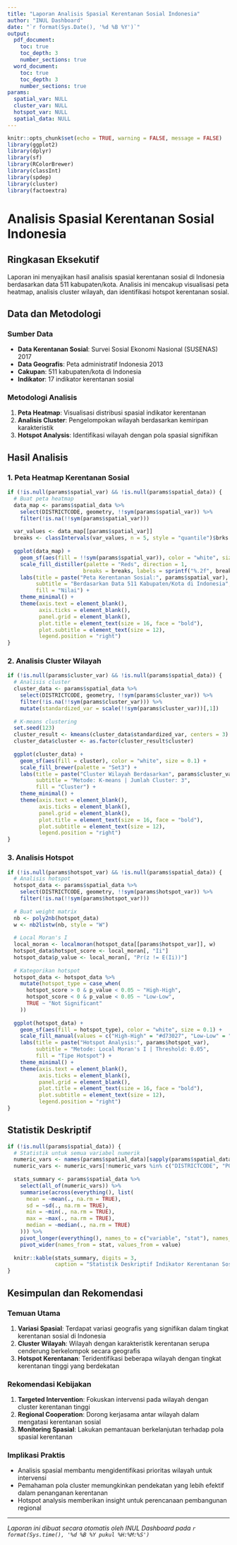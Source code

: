 ---
title: "Laporan Analisis Spasial Kerentanan Sosial Indonesia"
author: "INUL Dashboard"
date: "`r format(Sys.Date(), '%d %B %Y')`"
output: 
  pdf_document:
    toc: true
    toc_depth: 3
    number_sections: true
  word_document:
    toc: true
    toc_depth: 3
    number_sections: true
params:
  spatial_var: NULL
  cluster_var: NULL
  hotspot_var: NULL
  spatial_data: NULL
---

```{r setup, include=FALSE}
knitr::opts_chunk$set(echo = TRUE, warning = FALSE, message = FALSE)
library(ggplot2)
library(dplyr)
library(sf)
library(RColorBrewer)
library(classInt)
library(spdep)
library(cluster)
library(factoextra)
```

# Analisis Spasial Kerentanan Sosial Indonesia

## Ringkasan Eksekutif

Laporan ini menyajikan hasil analisis spasial kerentanan sosial di Indonesia berdasarkan data 511 kabupaten/kota. Analisis ini mencakup visualisasi peta heatmap, analisis cluster wilayah, dan identifikasi hotspot kerentanan sosial.

## Data dan Metodologi

### Sumber Data
- **Data Kerentanan Sosial**: Survei Sosial Ekonomi Nasional (SUSENAS) 2017
- **Data Geografis**: Peta administratif Indonesia 2013
- **Cakupan**: 511 kabupaten/kota di Indonesia
- **Indikator**: 17 indikator kerentanan sosial

### Metodologi Analisis
1. **Peta Heatmap**: Visualisasi distribusi spasial indikator kerentanan
2. **Analisis Cluster**: Pengelompokan wilayah berdasarkan kemiripan karakteristik
3. **Hotspot Analysis**: Identifikasi wilayah dengan pola spasial signifikan

## Hasil Analisis

### 1. Peta Heatmap Kerentanan Sosial

```{r heatmap, echo=FALSE, fig.width=10, fig.height=8}
if (!is.null(params$spatial_var) && !is.null(params$spatial_data)) {
  # Buat peta heatmap
  data_map <- params$spatial_data %>%
    select(DISTRICTCODE, geometry, !!sym(params$spatial_var)) %>%
    filter(!is.na(!!sym(params$spatial_var)))
  
  var_values <- data_map[[params$spatial_var]]
  breaks <- classIntervals(var_values, n = 5, style = "quantile")$brks
  
  ggplot(data_map) +
    geom_sf(aes(fill = !!sym(params$spatial_var)), color = "white", size = 0.1) +
    scale_fill_distiller(palette = "Reds", direction = 1, 
                        breaks = breaks, labels = sprintf("%.2f", breaks)) +
    labs(title = paste("Peta Kerentanan Sosial:", params$spatial_var),
         subtitle = "Berdasarkan Data 511 Kabupaten/Kota di Indonesia",
         fill = "Nilai") +
    theme_minimal() +
    theme(axis.text = element_blank(),
          axis.ticks = element_blank(),
          panel.grid = element_blank(),
          plot.title = element_text(size = 16, face = "bold"),
          plot.subtitle = element_text(size = 12),
          legend.position = "right")
}
```

### 2. Analisis Cluster Wilayah

```{r cluster, echo=FALSE, fig.width=10, fig.height=8}
if (!is.null(params$cluster_var) && !is.null(params$spatial_data)) {
  # Analisis cluster
  cluster_data <- params$spatial_data %>%
    select(DISTRICTCODE, geometry, !!sym(params$cluster_var)) %>%
    filter(!is.na(!!sym(params$cluster_var))) %>%
    mutate(standardized_var = scale(!!sym(params$cluster_var))[,1])
  
  # K-means clustering
  set.seed(123)
  cluster_result <- kmeans(cluster_data$standardized_var, centers = 3)
  cluster_data$cluster <- as.factor(cluster_result$cluster)
  
  ggplot(cluster_data) +
    geom_sf(aes(fill = cluster), color = "white", size = 0.1) +
    scale_fill_brewer(palette = "Set3") +
    labs(title = paste("Cluster Wilayah Berdasarkan", params$cluster_var),
         subtitle = "Metode: K-means | Jumlah Cluster: 3",
         fill = "Cluster") +
    theme_minimal() +
    theme(axis.text = element_blank(),
          axis.ticks = element_blank(),
          panel.grid = element_blank(),
          plot.title = element_text(size = 16, face = "bold"),
          plot.subtitle = element_text(size = 12),
          legend.position = "right")
}
```

### 3. Analisis Hotspot

```{r hotspot, echo=FALSE, fig.width=10, fig.height=8}
if (!is.null(params$hotspot_var) && !is.null(params$spatial_data)) {
  # Analisis hotspot
  hotspot_data <- params$spatial_data %>%
    select(DISTRICTCODE, geometry, !!sym(params$hotspot_var)) %>%
    filter(!is.na(!!sym(params$hotspot_var)))
  
  # Buat weight matrix
  nb <- poly2nb(hotspot_data)
  w <- nb2listw(nb, style = "W")
  
  # Local Moran's I
  local_moran <- localmoran(hotspot_data[[params$hotspot_var]], w)
  hotspot_data$hotspot_score <- local_moran[, "Ii"]
  hotspot_data$p_value <- local_moran[, "Pr(z != E(Ii))"]
  
  # Kategorikan hotspot
  hotspot_data <- hotspot_data %>%
    mutate(hotspot_type = case_when(
      hotspot_score > 0 & p_value < 0.05 ~ "High-High",
      hotspot_score < 0 & p_value < 0.05 ~ "Low-Low",
      TRUE ~ "Not Significant"
    ))
  
  ggplot(hotspot_data) +
    geom_sf(aes(fill = hotspot_type), color = "white", size = 0.1) +
    scale_fill_manual(values = c("High-High" = "#d73027", "Low-Low" = "#4575b4", "Not Significant" = "#f7f7f7")) +
    labs(title = paste("Hotspot Analysis:", params$hotspot_var),
         subtitle = "Metode: Local Moran's I | Threshold: 0.05",
         fill = "Tipe Hotspot") +
    theme_minimal() +
    theme(axis.text = element_blank(),
          axis.ticks = element_blank(),
          panel.grid = element_blank(),
          plot.title = element_text(size = 16, face = "bold"),
          plot.subtitle = element_text(size = 12),
          legend.position = "right")
}
```

## Statistik Deskriptif

```{r stats, echo=FALSE}
if (!is.null(params$spatial_data)) {
  # Statistik untuk semua variabel numerik
  numeric_vars <- names(params$spatial_data)[sapply(params$spatial_data, is.numeric)]
  numeric_vars <- numeric_vars[!numeric_vars %in% c("DISTRICTCODE", "POPULATION")]
  
  stats_summary <- params$spatial_data %>%
    select(all_of(numeric_vars)) %>%
    summarise(across(everything(), list(
      mean = ~mean(., na.rm = TRUE),
      sd = ~sd(., na.rm = TRUE),
      min = ~min(., na.rm = TRUE),
      max = ~max(., na.rm = TRUE),
      median = ~median(., na.rm = TRUE)
    ))) %>%
    pivot_longer(everything(), names_to = c("variable", "stat"), names_sep = "_") %>%
    pivot_wider(names_from = stat, values_from = value)
  
  knitr::kable(stats_summary, digits = 3, 
               caption = "Statistik Deskriptif Indikator Kerentanan Sosial")
}
```

## Kesimpulan dan Rekomendasi

### Temuan Utama
1. **Variasi Spasial**: Terdapat variasi geografis yang signifikan dalam tingkat kerentanan sosial di Indonesia
2. **Cluster Wilayah**: Wilayah dengan karakteristik kerentanan serupa cenderung berkelompok secara geografis
3. **Hotspot Kerentanan**: Teridentifikasi beberapa wilayah dengan tingkat kerentanan tinggi yang berdekatan

### Rekomendasi Kebijakan
1. **Targeted Intervention**: Fokuskan intervensi pada wilayah dengan cluster kerentanan tinggi
2. **Regional Cooperation**: Dorong kerjasama antar wilayah dalam mengatasi kerentanan sosial
3. **Monitoring Spasial**: Lakukan pemantauan berkelanjutan terhadap pola spasial kerentanan

### Implikasi Praktis
- Analisis spasial membantu mengidentifikasi prioritas wilayah untuk intervensi
- Pemahaman pola cluster memungkinkan pendekatan yang lebih efektif dalam penanganan kerentanan
- Hotspot analysis memberikan insight untuk perencanaan pembangunan regional

---

*Laporan ini dibuat secara otomatis oleh INUL Dashboard pada `r format(Sys.time(), '%d %B %Y pukul %H:%M:%S')`* 